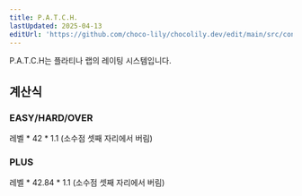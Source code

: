 ```yaml
---
title: P.A.T.C.H.
lastUpdated: 2025-04-13
editUrl: 'https://github.com/choco-lily/chocolily.dev/edit/main/src/content/docs/PLATiNA_LAB/P.A.T.C.H..mdx'
---
```


P.A.T.C.H는 플라티나 랩의 레이팅 시스템입니다.

## 계산식

### EASY/HARD/OVER
레벨 * 42 * 1.1 (소수점 셋째 자리에서 버림)

### PLUS
레벨 * 42.84 * 1.1 (소수점 셋째 자리에서 버림)